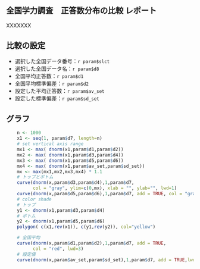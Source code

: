 ## 全国学力調査　正答数分布の比較 レポート
XXXXXXX

## 比較の設定

* 選択した全国データ番号：`r param$slct`
* 選択した全国データ名：`r param$d8`
* 全国平均正答数：`r param$d1`
* 全国平均標準偏差：`r param$d2`
* 設定した平均正答数：`r param$av_set`
* 設定した標準偏差：`r param$sd_set`


## グラフ

```r
    n <- 1000 
    x1 <- seq(1, param$d7, length=n) 
    # set vertical axis range
    mx1 <- max( dnorm(x1,param$d1,param$d2))
    mx2 <- max( dnorm(x1,param$d3,param$d4))
    mx3 <- max( dnorm(x1,param$d5,param$d6))
    mx4 <- max( dnorm(x1,param$av_set,param$sd_set))
    mx <- max(mx1,mx2,mx3,mx4) * 1.1
	# トップとボトム
    curve(dnorm(x,param$d3,param$d4),1,param$d7, 
          col = "gray", ylim=c(0,mx), xlab = "", ylab="", lwd=1)
    curve(dnorm(x,param$d5,param$d6),1,param$d7, add = TRUE, col = "gray",lwd=1)
    # color shade
    # トップ
    y1 <- dnorm(x1,param$d3,param$d4) 
    # ボトム
    y2 <- dnorm(x1,param$d5,param$d6) 
    polygon( c(x1,rev(x1)), c(y1,rev(y2)), col="yellow")

	# 全国平均
    curve(dnorm(x,param$d1,param$d2),1,param$d7, add = TRUE,
          col = "red", lwd=3)
    # 設定値
    curve(dnorm(x,param$av_set,param$sd_set),1,param$d7, add = TRUE,lwd=3)
```



